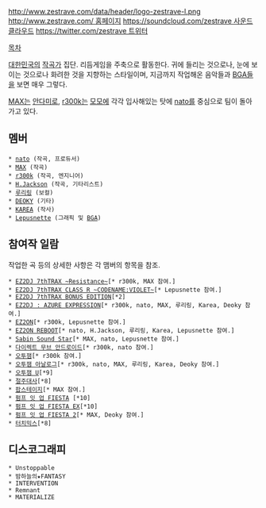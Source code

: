 http://www.zestrave.com/data/header/logo-zestrave-l.png
[[http://www.zestrave.com/ 홈페이지]]
[[https://soundcloud.com/zestrave 사운드클라우드]]
[[https://twitter.com/zestrave 트위터]]


[[목차]]

[[대한민국]]의 [[작곡가]] 집단. 리듬게임을 주축으로 활동한다. 귀에 들리는 것으로나, 눈에 보이는 것으로나 화려한 것을 지향하는 스타일이며, 지금까지 작업해온 음악들과 [[BGA]]들을 보면 매우 그렇다.

[[MAX#s-2|MAX]]는 [[안다미로#s-2|안다미로]], [[r300k]]는 [[모모(게임 제작사)|모모]]에 각각 입사해있는 탓에 [[nato(작곡가)|nato]]를 중심으로 팀이 돌아가고 있다.

== 멤버 ==
 * [[nato(작곡가)|nato]] (작곡, 프로듀서)
 * [[MAX#s-2|MAX]] (작곡)
 * [[r300k]] (작곡, 엔지니어)
 * [[H.Jackson]] (작곡, 기타리스트)
 * [[루리링]] (보컬)
 * [[DEOKY]] (기타)
 * [[KAREA]] (작사)
 * [[Lepusnette]] (그래픽 및 [[BGA]])

== 참여작 일람 ==
작업한 곡 등의 상세한 사항은 각 맴버의 항목을 참조.

 * [[EZ2DJ 7thTRAX ~Resistance~]][* r300k, MAX 참여.]
 * [[EZ2DJ 7thTRAX CLASS R ~CODENAME:VIOLET~]][* Lepusnette 참여.]
 * [[EZ2DJ 7thTRAX BONUS EDITION]][*2]
 * [[EZ2DJ : AZURE EXPRESSION]][* r300k, nato, MAX, 루리링, Karea, Deoky 참여.]
 * [[EZ2ON/초기 서비스|EZ2ON]][* r300k, Lepusnette 참여.]
 * [[EZ2ON|EZ2ON REBOOT]][* nato, H.Jackson, 루리링, Karea, Lepusnette 참여.]
 * [[Sabin Sound Star]][* MAX, nato, Lepusnette 참여.]
 * [[다이렉트 무브 안드로이드]][* r300k, nato 참여.]
 * [[오투잼]][* r300k 참여.]
 * [[오투잼 아날로그]][* r300k, nato, MAX, 루리링, Karea, Deoky 참여.]
 * [[오투잼 U]][*9]
 * [[절주대사]][*8]
 * [[팝스테이지]][* MAX 참여.]
 * [[펌프 잇 업/FIESTA|펌프 잇 업 FIESTA]] [*10]
 * [[펌프 잇 업/FIESTA EX|펌프 잇 업 FIESTA EX]][*10]
 * [[펌프 잇 업/FIESTA 2|펌프 잇 업 FIESTA 2]][* MAX, Deoky 참여.]
 * [[터치믹스]][*8] 

== 디스코그래피 ==
 * Unstoppable
 * 밤하늘의★FANTASY
 * INTERVENTION
 * Remnant
 * MATERIALIZE

